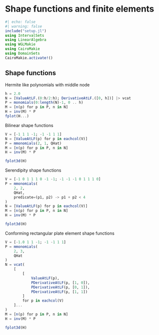 # Shape functions and finite elements

```julia
#| echo: false
#| warning: false
include("setup.jl")
using IntervalSets
using LinearAlgebra
using WGLMakie
using CairoMakie
using DomainSets
CairoMakie.activate!()
```

## Shape functions

Hermite like polynomials with middle node

```julia
h = 2.0
N = [ValueAtLF.(0:h/2:h); DerivativeAtLF.([0, h])] |> vcat
P = monomials(0:length(N)-1, 0 .. h)
M = [n(p) for p in P, n in N]
H = inv(M) * P
fplot(H...)
```

Bilinear shape functions

```julia
V = [-1 1 1 -1; -1 -1 1 1]
N = [ValueAtLF(p) for p in eachcol(V)]
P = mmonomials(2, 1, QHat)
M = [n(p) for p in P, n in N]
H = inv(M) * P

fplot3d(H)
```

Serendipity shape functions

```julia
V = [-1 0 1 1 1 0 -1 -1; -1 -1 -1 0 1 1 1 0]
P = mmonomials(
    2, 2,
    QHat,
    predicate=(p1, p2) -> p1 + p2 < 4
)
N = [ValueAtLF(p) for p in eachcol(V)]
M = [n(p) for p in P, n in N]
H = inv(M) * P

fplot3d(H)
```

Conforming rectangular plate element shape functions

```julia
V = [-1.0 1 1 -1; -1 -1 1 1]
P = mmonomials(
    2, 3,
    QHat
)
N = vcat(
    [
        [
            ValueAtLF(p),
            PDerivativeAtLF(p, [1, 0]),
            PDerivativeAtLF(p, [0, 1]),
            PDerivativeAtLF(p, [1, 1])
        ]
        for p in eachcol(V)
    ]...
)
M = [n(p) for p in P, n in N]
H = inv(M) * P

fplot3d(H)
```

